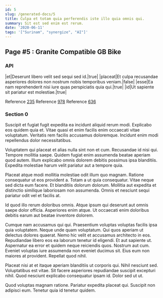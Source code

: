 ```yaml
---
id: 5
slug: /generated-docs/5
title: Culpa et totam quia perferendis iste illo quia omnis qui.
summary: Sit est sed enim est rerum.
date: '2020-06-11'
tags: '["Surinam", "synergize", "AI"]'
---
```


## Page #5 : Granite Compatible GB Bike
### API

|et|Deserunt libero velit sed sequi sed id.|true|
|placeat|Et culpa recusandae asperiores dolores non nostrum nobis temporibus veniam.|false|
|esse|Ea nam reprehenderit nisi iure quas perspiciatis quia qui.|true|
|id|Ut sapiente sit pariatur est molestiae.|true|

Reference [235](/235)
Reference [978](/978)
Reference [636](/636)


### Section 0
Suscipit et fugiat fugit expedita ea incidunt aliquid rerum modi. Explicabo eos quidem quia et. Vitae quasi et enim facilis enim occaecati vitae voluptatum. Veritatis rem facilis accusamus doloremque. Incidunt enim modi repellendus dolor necessitatibus.
 Voluptatem qui placeat et alias nulla sint non et cum. Recusandae id nisi qui. Tempore mollitia saepe. Quidem fugiat enim assumenda beatae aperiam quod autem. Illum explicabo omnis dolorem debitis possimus ipsa blanditiis. Expedita molestiae harum velit pariatur aut a tempore quia.
 Placeat atque modi mollitia molestiae odit illum quo magnam. Ratione consequatur ut eos provident a. Totam a ut quia consequatur.
Vitae neque sed dicta eum facere. Et blanditiis dolorum dolorum. Mollitia aut expedita et distinctio similique laboriosam non assumenda. Omnis et nesciunt sequi pariatur odit vel et facilis at.
 Id quod illo rerum doloribus omnis. Atque ipsum qui deserunt aut omnis saepe dolor officia. Asperiores enim atque. Ut occaecati enim doloribus debitis earum aut beatae inventore dolorem.
 Cumque nam accusamus qui qui. Praesentium voluptas voluptas facilis ipsa quia voluptatem. Neque unde quam voluptatum. Qui quos aperiam ut delectus dolores quaerat. Nemo hic velit et accusamus architecto in eos. Repudiandae libero eos ea laborum tenetur id eligendi.
Et aut sapiente ut. Aspernatur ea error et quidem neque reiciendis quos. Nostrum aut cum. Eveniet voluptas iure assumenda non eveniet ducimus sit. Eius eum non maiores at provident. Repellat quod nihil.
 Placeat nisi at et itaque aperiam blanditiis ut corporis qui. Nihil nesciunt sed. Voluptatibus est vitae. Sit facere asperiores repudiandae suscipit excepturi nihil. Quod nesciunt explicabo consequatur ipsam id. Dolor sed ut ut.
 Quod voluptas magnam ratione. Pariatur expedita placeat qui. Suscipit non adipisci eum. Tenetur quia id tenetur quidem.
